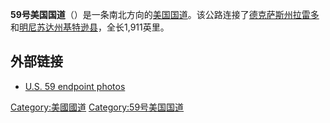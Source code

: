 '''59号美国国道'''（{{lang-en|'''U.S. Route 59'''}}）是一条南北方向的[[美国国道|美国国道]]。该公路连接了[[德克萨斯州|德克萨斯州]][[拉雷多_(德克萨斯州)|拉雷多]]和[[明尼苏达州|明尼苏达州]][[基特遜縣_(明尼蘇達州)|基特逊县]]，全长1,911英里。

== 外部链接 ==
{{Commons category|U.S. Route 59}}
*[https://web.archive.org/web/20141231012850/http://usends.com/50-59/059/059.html U.S. 59 endpoint photos]
{{美国国道}}
[[Category:美國國道|Category:美國國道]]
[[Category:59号美国国道|Category:59号美国国道]]